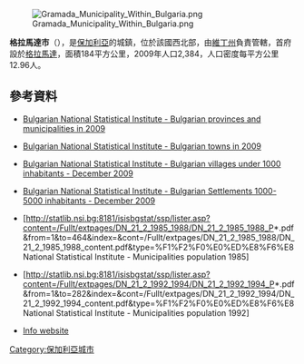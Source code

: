 {{Coord|43|50|N|22|40|E|display=title}}

[[Image:Gramada_Municipality_Within_Bulgaria.png|right]]

'''格拉馬達市'''（{{lang-bg|Грамада}}），是[[保加利亞|保加利亞]]的城鎮，位於該國西北部，由[[維丁州|維丁州]]負責管轄，首府設於[[格拉馬達|格拉馬達]]，面積184平方公里，2009年人口2,384，人口密度每平方公里12.96人。

==參考資料==
*{{en icon}} [http://www.nsi.bg/otrasalen.php?otr=53&a1=1583&a2=1584&a3=1585#cont Bulgarian National Statistical Institute - Bulgarian provinces and municipalities in 2009] {{Wayback|url=http://www.nsi.bg/otrasalen.php?otr=53&a1=1583&a2=1584&a3=1585#cont |date=20101113165626 }}
*[http://www.nsi.bg/otrasalen.php?otr=53&a1=1583&a2=1584&a3=1588#cont Bulgarian National Statistical Institute - Bulgarian towns in 2009] {{Wayback|url=http://www.nsi.bg/otrasalen.php?otr=53&a1=1583&a2=1584&a3=1588#cont |date=20101113165731 }}
*{{en icon}} [http://www.nsi.bg/nrnm/index.php?ezik=en&f=8&s=1&date=29.12.2010&e=1&s1=4&c1=2&a1=1000&c=0 Bulgarian National Statistical Institute - Bulgarian villages under 1000 inhabitants - December 2009] {{Wayback|url=http://www.nsi.bg/nrnm/index.php?ezik=en&f=8&s=1&date=29.12.2010&e=1&s1=4&c1=2&a1=1000&c=0 |date=20171110031811 }}
*{{en icon}} [http://www.nsi.bg/nrnm/index.php?ezik=en&f=8&s=1&date=29.12.2010&e=1&s1=4&c1=3&a1=1000&c=1&s2=4&c2=2&a2=5000 Bulgarian National Statistical Institute - Bulgarian Settlements 1000-5000 inhabitants - December 2009] {{Wayback|url=http://www.nsi.bg/nrnm/index.php?ezik=en&f=8&s=1&date=29.12.2010&e=1&s1=4&c1=3&a1=1000&c=1&s2=4&c2=2&a2=5000 |date=20171110031803 }}
*{{bg icon}}[http://statlib.nsi.bg:8181/isisbgstat/ssp/lister.asp?content=/Fullt/extpages/DN_21_2_1985_1988/DN_21_2_1985_1988_P*.pdf&from=1&to=464&index=&cont=/Fullt/extpages/DN_21_2_1985_1988/DN_21_2_1985_1988_content.pdf&type=%F1%F2%F0%E0%ED%E8%F6%E8 National Statistical Institute - Municipalities population 1985] {{Wayback|url=http://statlib.nsi.bg:8181/isisbgstat/ssp/lister.asp?content=%2FFullt%2Fextpages%2FDN_21_2_1985_1988%2FDN_21_2_1985_1988_P%2A.pdf&from=1&to=464&index=&cont=%2FFullt%2Fextpages%2FDN_21_2_1985_1988%2FDN_21_2_1985_1988_content.pdf&type=%F1%F2%F0%E0%ED%E8%F6%E8 |date=20120320152517 }}
*{{bg icon}}[http://statlib.nsi.bg:8181/isisbgstat/ssp/lister.asp?content=/Fullt/extpages/DN_21_2_1992_1994/DN_21_2_1992_1994_P*.pdf&from=1&to=282&index=&cont=/Fullt/extpages/DN_21_2_1992_1994/DN_21_2_1992_1994_content.pdf&type=%F1%F2%F0%E0%ED%E8%F6%E8 National Statistical Institute - Municipalities population 1992] {{Wayback|url=http://statlib.nsi.bg:8181/isisbgstat/ssp/lister.asp?content=%2FFullt%2Fextpages%2FDN_21_2_1992_1994%2FDN_21_2_1992_1994_P%2A.pdf&from=1&to=282&index=&cont=%2FFullt%2Fextpages%2FDN_21_2_1992_1994%2FDN_21_2_1992_1994_content.pdf&type=%F1%F2%F0%E0%ED%E8%F6%E8 |date=20140819072828 }}
* [http://www.vidin.government.bg/094/60-16-16/Gramada.html Info website] {{Wayback|url=http://www.vidin.government.bg/094/60-16-16/Gramada.html |date=20160303183824 }} {{bg icon}}

{{Bulgaria-geo-stub}}
[[Category:保加利亞城市|Category:保加利亞城市]]